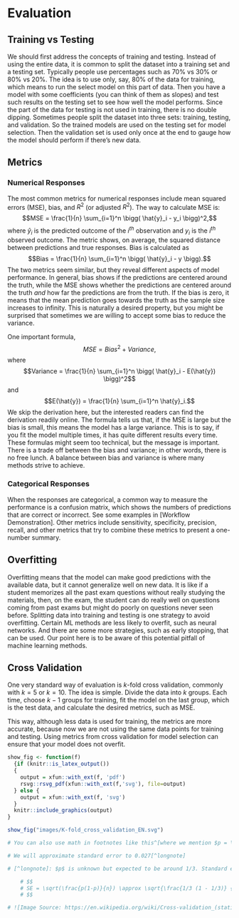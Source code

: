 # Evaluation  

## Training vs Testing  

We should first address the concepts of training and testing. Instead of using the entire data, it is common to split the dataset into a training set and a testing set. Typically people use percentages such as 70% vs 30% or 80% vs 20%. The idea is to use only, say, 80% of the data for training, which means to run the select model on this part of data. Then you have a model with some coefficients (you can think of them as slopes) and test such results on the testing set to see how well the model performs. Since the part of the data for testing is not used in training, there is no double dipping. Sometimes people split the dataset into three sets: training, testing, and validation. So the trained models are used on the testing set for model selection. Then the validation set is used only once at the end to gauge how the model should perform if there's new data.  

## Metrics  

### Numerical Responses  

The most common metrics for numerical responses include mean squared errors (MSE), bias, and $R^2$ (or adjusted $R^2$).  The way to calculate MSE is: 
$$MSE = \frac{1}{n} \sum_{i=1}^n \bigg( \hat{y}_i - y_i \bigg)^2,$$
where $\hat{y}_i$ is the predicted outcome of the $i^{th}$ observation and $y_i$ is the $i^{th}$ observed outcome. The metric shows, on average, the squared distance between predictions and true responses. Bias is calculated as 
$$Bias = \frac{1}{n} \sum_{i=1}^n \bigg( \hat{y}_i - y \bigg).$$ 
The two metrics seem similar, but they reveal different aspects of model performance. In general, bias shows if the predictions are centered around the truth, while the MSE shows whether the predictions are centered around the truth *and* how far the predictions are from the truth. If the bias is zero, it means that the mean prediction goes towards the truth as the sample size increases to infinity. This is naturally a desired property, but you might be surprised that sometimes we are willing to accept some bias to reduce the variance.  

One important formula, 
$$MSE = Bias^2 + Variance,$$
where 
$$Variance = \frac{1}{n} \sum_{i=1}^n \bigg( \hat{y}_i - E(\hat{y}) \bigg)^2$$
and 
$$E(\hat{y}) = \frac{1}{n} \sum_{i=1}^n \hat{y}_i.$$
We skip the derivation here, but the interested readers can find the derivation readily online. The formula tells us that, if the MSE is large but the bias is small, this means the model has a large variance. This is to say, if you fit the model multiple times, it has quite different results every time. These formulas might seem too technical, but the message is important. There is a trade off between the bias and variance; in other words, there is no free lunch. A balance between bias and variance is where many methods strive to achieve.  

### Categorical Responses  

When the responses are categorical, a common way to measure the performance is a confusion matrix, which shows the numbers of predictions that are correct or incorrect. See some examples in [Workflow Demonstration]. Other metrics include sensitivity, specificity, precision, recall, and other metrics that try to combine these metrics to present a one-number summary.  

## Overfitting   

Overfitting means that the model can make good predictions with the available data, but it cannot generalize well on new data. It is like if a student memorizes all the past exam questions without really studying the materials, then, on the exam, the student can do really well on questions coming from past exams but might do poorly on questions never seen before. Splitting data into training and testing is one strategy to avoid overfitting. Certain ML methods are less likely to overfit, such as neural networks. And there are some more strategies, such as early stopping, that can be used. Our point here is to be aware of this potential pitfall of machine learning methods.  

## Cross Validation  

One very standard way of evaluation is $k$-fold cross validation, commonly with $k=5$ or $k=10$. The idea is simple. Divide the data into $k$ groups. Each time, choose $k-1$ groups for training, fit the model on the last group, which is the test data, and calculate the desired metrics, such as MSE. 

This way, although less data is used for training, the metrics are more accurate, because now we are not using the same data points for training and testing. Using metrics from cross validation for model selection can ensure that your model does not overfit.  


```r
show_fig <- function(f)
  {if (knitr::is_latex_output())
  {
    output = xfun::with_ext(f, 'pdf')
    rsvg::rsvg_pdf(xfun::with_ext(f,'svg'), file=output)
  } else {
    output = xfun::with_ext(f, 'svg')
  }
  knitr::include_graphics(output)
}
```


```r
show_fig("images/K-fold_cross_validation_EN.svg")
```




```r
# You can also use math in footnotes like this^[where we mention $p = \frac{a}{b}$].

# We will approximate standard error to 0.027[^longnote]

# [^longnote]: $p$ is unknown but expected to be around 1/3. Standard error will be approximated

    # $$
    # SE = \sqrt(\frac{p(1-p)}{n}) \approx \sqrt{\frac{1/3 (1 - 1/3)} {300}} = 0.027
    # $$

```

```r
# ![Image Source: https://en.wikipedia.org/wiki/Cross-validation_(statistics)](images/375px-K-fold_cross_validation_EN.svg.png)
```

